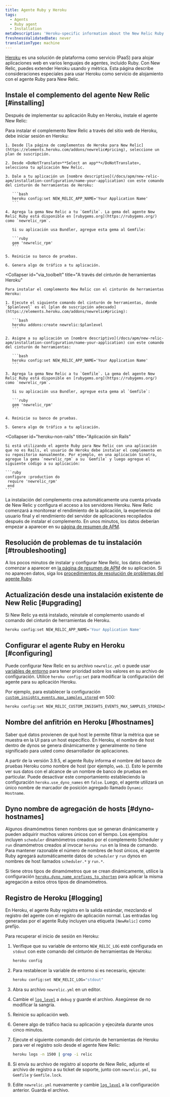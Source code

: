 ```yaml
---
title: Agente Ruby y Heroku
tags:
  - Agents
  - Ruby agent
  - Installation
metaDescription: 'Heroku-specific information about the New Relic Ruby agent, including installation, configuration, app naming, and logging.'
freshnessValidatedDate: never
translationType: machine
---
```


[Heroku](https://devcenter.heroku.com/articles/newrelic) es una solución de plataforma como servicio (PaaS) para alojar aplicaciones web en varios lenguajes de agentes, incluido Ruby. Con New Relic, puedes extender Heroku usando [<InlinePopover type="apm"/>](/docs/apm/new-relic-apm)y [<InlinePopover type="browser"/>](/docs/browser/new-relic-browser)métrica. Esta página describe consideraciones especiales para usar Heroku como servicio de alojamiento con el agente Ruby para New Relic.

## Instale el complemento del agente New Relic [#installing]

Después de implementar su aplicación Ruby en Heroku, instale el agente New Relic:

<CollapserGroup>
  <Collapser
    id="via_heroku"
    title="A través del sitio web de Heroku"
  >
    Para instalar el complemento New Relic a través del sitio web de Heroku, debe iniciar sesión en Heroku:

    1. Desde [la página de complementos de Heroku para New Relic](https://elements.heroku.com/addons/newrelic#pricing), seleccione un plan de suscripción.

    2. Desde <DoNotTranslate>**Select an app**</DoNotTranslate>, selecciona tu aplicación New Relic.

    3. Dale a tu aplicación un [nombre descriptivo](/docs/apm/new-relic-apm/installation-configuration/name-your-application) con este comando del cinturón de herramientas de Heroku:

       ```bash
       heroku config:set NEW_RELIC_APP_NAME='Your Application Name'
       ```

    4. Agrega la gema New Relic a tu `Gemfile`. La gema del agente New Relic Ruby está disponible en [rubygems.org](https://rubygems.org/) como `newrelic_rpm`.

       Si su aplicación usa Bundler, agregue esta gema al Gemfile:

       ```ruby
       gem 'newrelic_rpm'
       ```

    5. Reinicie su banco de pruebas.

    6. Genera algo de tráfico a tu aplicación.
  </Collapser>

  <Collapser
    id="via_toolbelt"
    title="A través del cinturón de herramientas Heroku"
  >
    Para instalar el complemento New Relic con el cinturón de herramientas Heroku:

    1. Ejecute el siguiente comando del cinturón de herramientas, donde `$planlevel` es el [plan de suscripción adecuado](https://elements.heroku.com/addons/newrelic#pricing):

       ```bash
       heroku addons:create newrelic:$planlevel
       ```

    2. Asigne a su aplicación un [nombre descriptivo](/docs/apm/new-relic-apm/installation-configuration/name-your-application) con este comando del cinturón de herramientas:

       ```bash
       heroku config:set NEW_RELIC_APP_NAME='Your Application Name'
       ```

    3. Agrega la gema New Relic a tu `Gemfile`. La gema del agente New Relic Ruby está disponible en [rubygems.org](https://rubygems.org/) como `newrelic_rpm`.

       Si su aplicación usa Bundler, agregue esta gema al `Gemfile`:

       ```ruby
       gem 'newrelic_rpm'
       ```

    4. Reinicie su banco de pruebas.

    5. Genera algo de tráfico a tu aplicación.
  </Collapser>

  <Collapser
    id="heroku-non-rails"
    title="Aplicación sin Rails"
  >
    Si está utilizando el agente Ruby para New Relic con una aplicación que no es Rails, el usuario de Heroku debe instalar el complemento en su repositorio manualmente. Por ejemplo, en una aplicación Sinatra, agregue la gema `newrelic_rpm` a su `Gemfile` y luego agregue el siguiente código a su aplicación:

    ```ruby
    configure :production do
     require 'newrelic_rpm'
     end
    ```
  </Collapser>
</CollapserGroup>

La instalación del complemento crea automáticamente una cuenta privada de New Relic y configura el acceso a los servidores Heroku. New Relic comenzará a monitorear el rendimiento de la aplicación, la experiencia del usuario final y el rendimiento del servidor de aplicaciones recopilados después de instalar el complemento. En unos minutos, los datos deberían empezar a aparecer en su [página de resumen de APM](/docs/apm/applications-menu/monitoring/apm-overview-page).

<InstallFeedback/>

## Resolución de problemas de tu instalación [#troubleshooting]

A los pocos minutos de instalar y configurar New Relic, los datos deberían comenzar a aparecer en [la página de resumen de APM](/docs/apm/applications-menu/monitoring/apm-overview-page) de su aplicación. Si no aparecen datos, siga los [procedimientos de resolución de problemas del agente Ruby](/docs/agents/ruby-agent/troubleshooting/no-data-appears-ruby).

## Actualización desde una instalación existente de New Relic [#upgrading]

Si New Relic ya está instalado, reinstale el complemento usando el comando del cinturón de herramientas de Heroku.

```bash
heroku config:set NEW_RELIC_APP_NAME='Your Application Name'
```

## Configurar el agente Ruby en Heroku [#configuring]

Puede configurar New Relic en su archivo `newrelic.yml` o puede usar [variables de entorno](/docs/agents/ruby-agent/installation-configuration/ruby-agent-configuration) para tener prioridad sobre los valores en su archivo de configuración. Utilice `heroku config:set` para modificar la configuración del agente para su aplicación Heroku.

Por ejemplo, para establecer la configuración [`custom_insights_events.max_samples_stored`](/docs/apm/agents/ruby-agent/configuration/ruby-agent-configuration/#custom_insights_events-max_samples_stored) en 500:

```bash
heroku config:set NEW_RELIC_CUSTOM_INSIGHTS_EVENTS_MAX_SAMPLES_STORED=500
```

## Nombre del anfitrión en Heroku [#hostnames]

Saber qué datos provienen de qué host le permite filtrar la métrica que se muestra en la UI para un host específico. En Heroku, el nombre de host dentro de dynos se genera dinámicamente y generalmente no tiene significado para usted como desarrollador de aplicaciones.

A partir de la versión 3.9.5, el agente Ruby informa el nombre del banco de pruebas Heroku como nombre de host (por ejemplo, `web.1`). Esto le permite ver sus datos con el alcance de un nombre de banco de pruebas en particular. Puede desactivar este comportamiento estableciendo la configuración `heroku.use_dyno_names` en `false`. Luego, el agente utilizará un único nombre de marcador de posición agregado llamado `Dynamic Hostname`.

## Dyno nombre de agregación de hosts [#dyno-hostnames]

Algunos dinamómetros tienen nombres que se generan dinámicamente y pueden adquirir muchos valores únicos con el tiempo. Los ejemplos incluyen `scheduler` dinamómetros creados por el complemento Scheduler y `run` dinamómetros creados al invocar `heroku run` en la línea de comando. Para mantener razonable el número de nombres de host únicos, el agente Ruby agregará automáticamente datos de `scheduler` y `run` dynos en nombres de host llamados `scheduler.*` y `run.*`.

Si tiene otros tipos de dinamómetros que se crean dinámicamente, utilice la configuración [`heroku.dyno_name_prefixes_to_shorten`](/docs/apm/agents/ruby-agent/configuration/ruby-agent-configuration/#heroku) para aplicar la misma agregación a estos otros tipos de dinamómetros.

## Registro de Heroku [#logging]

En Heroku, el agente Ruby registra en la salida estándar, mezclando el registro del agente con el registro de aplicación normal. Las entradas log generadas por el agente Ruby incluyen una etiqueta `[NewRelic]` como prefijo.

Para recuperar el inicio de sesión en Heroku:

1. Verifique que su variable de entorno `NEW_RELIC_LOG` esté configurada en `stdout` con este comando del cinturón de herramientas de Heroku:

   ```bash
   heroku config
   ```

2. Para restablecer la variable de entorno si es necesario, ejecute:

   ```bash
   heroku config:set NEW_RELIC_LOG="stdout"
   ```

3. Abra su archivo `newrelic.yml` en un editor.

4. Cambie el [`log_level`](/docs/apm/agents/ruby-agent/configuration/ruby-agent-configuration/#log_level) a `debug` y guarde el archivo. Asegúrese de no modificar la sangría.

5. Reinicie su aplicación web.

6. Genere algo de tráfico hacia su aplicación y ejecútela durante unos cinco minutos.

7. Ejecute el siguiente comando del cinturón de herramientas de Heroku para ver el registro solo desde el agente New Relic:

   ```bash
   heroku logs -n 1500 | grep -i relic
   ```

8. Si envía su archivo de registro al soporte de New Relic, adjunte el archivo de registro a su ticket de soporte, junto con `newrelic.yml`, su `Gemfile` y `Gemfile.lock`.

9. Edite `newrelic.yml` nuevamente y cambie [`log_level`](/docs/apm/agents/ruby-agent/configuration/ruby-agent-configuration/#log_level) a la configuración anterior. Guarda el archivo.